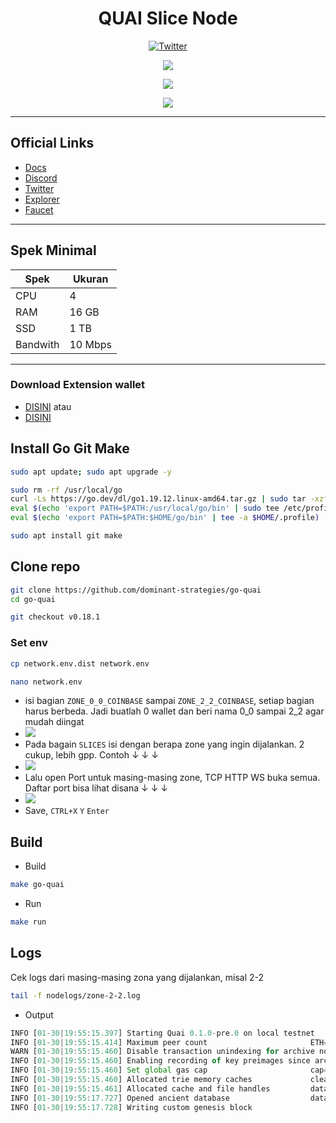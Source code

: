 <div align="center">

# QUAI Slice Node

[![Twitter](https://img.shields.io/twitter/follow/megumii?style=social)](https://twitter.com/megumii_tez)

[![](https://img.shields.io/static/v1?label=Telegram&message=%E2%9D%A4&logo=Telegram&color=%23e609e6)](https://KatouMegumi.t.me)

[![](https://img.shields.io/static/v1?label=Discord&message=%E2%9D%A4&logo=Discord&color=%23e609e6)](https://discordapp.com/users/873803230042263563)

[![](https://komarev.com/ghpvc/?username=Megumiiiiii&color=e609e6&style=plastic&label=Visitors)]()

</div>

---

## Official Links
- [Docs](https://docs.quai.network/node/node-overview/run-a-node)
- [Discord](https://discord.gg/quai/)
- [Twitter](https://twitter.com/QuaiNetwork)
- [Explorer](https://cyprus1.colosseum.quaiscan.io/)
- [Faucet](https://faucet.quai.network/)

---

## Spek Minimal

| Spek | Ukuran |
|----------|----------|
| CPU | 4 |
| RAM | 16 GB |
| SSD | 1 TB |
| Bandwith | 10 Mbps |

---

### Download Extension wallet

- [DISINI](https://chrome.google.com/webstore/detail/pelagus/gaegollnpijhedifeeeepdoffkgfcmbc)
atau
- [DISINI](https://chrome.google.com/webstore/detail/koala-wallet/lnnnmfcpbkafcpgdilckhmhbkkbpkmid/related)

## Install Go Git Make

```sh filename="update system" copy
sudo apt update; sudo apt upgrade -y
```

```sh filename="cara mudah install Go, thanks KJ" copy
sudo rm -rf /usr/local/go
curl -Ls https://go.dev/dl/go1.19.12.linux-amd64.tar.gz | sudo tar -xzf - -C /usr/local
eval $(echo 'export PATH=$PATH:/usr/local/go/bin' | sudo tee /etc/profile.d/golang.sh)
eval $(echo 'export PATH=$PATH:$HOME/go/bin' | tee -a $HOME/.profile)
```

```sh filename="update system" copy
sudo apt install git make
```

## Clone repo

```sh filename="clone" copy
git clone https://github.com/dominant-strategies/go-quai
cd go-quai
```

```sh filename="checkout" copy
git checkout v0.18.1
```



### Set env

```sh filename="env" copy
cp network.env.dist network.env
```

```sh filename="env" copy
nano network.env
```

- isi bagian `ZONE_0_0_COINBASE` sampai `ZONE_2_2_COINBASE`, setiap bagian harus berbeda. Jadi buatlah 0 wallet dan beri nama 0_0 sampai 2_2 agar mudah diingat
- [![](https://nlecg2zmigzzmgu2ycppuogzg76xrrzzhz6v7ijginxfsc4eo7rq.arweave.net/asgjayxBs5YamsCe-jjZN_14xzk-fV-hJkNuWQuEd-M)]()
- Pada bagain `SLICES` isi dengan berapa zone yang ingin dijalankan. 2 cukup, lebih gpp. Contoh ↓ ↓ ↓
- [![](https://d5mcka6uo774qh3wbcjvqurwyiry3akaaspq2qtdt7joku23ndzq.arweave.net/H1glA9R3_8gfdgiTWFI2wiONgUAEnw1CY5_S5VNbaPM)]()
- Lalu open Port untuk masing-masing zone, TCP HTTP WS buka semua. Daftar port bisa lihat disana ↓ ↓ ↓
- [![](https://eishul5m2oiqrfdlkfcgkwi2n473l2r3ad5sd72htcd6cll27fsq.arweave.net/IiR6L6zTkQiUa1FEZVkabz-16jsA-yH_R5iH4S16-WU)]()
- Save, `CTRL+X` `Y` `Enter`

## Build
- Build

```sh filename="make" copy
make go-quai
```

- Run 

```sh filename="run" copy
make run
```

## Logs

Cek logs dari masing-masing zona yang dijalankan, misal 2-2

```sh filename="logs 2-2" copy
tail -f nodelogs/zone-2-2.log
```

- Output

```jsx filename="output" 
INFO [01-30|19:55:15.397] Starting Quai 0.1.0-pre.0 on local testnet 
INFO [01-30|19:55:15.414] Maximum peer count                       ETH=50 total=50
WARN [01-30|19:55:15.460] Disable transaction unindexing for archive node 
INFO [01-30|19:55:15.460] Enabling recording of key preimages since archive mode is used 
INFO [01-30|19:55:15.460] Set global gas cap                       cap=50,000,000
INFO [01-30|19:55:15.460] Allocated trie memory caches             clean=307.00MiB dirty=0.00B
INFO [01-30|19:55:15.461] Allocated cache and file handles         database=/Users/user/Library/Quai/local/zone-0-0/quai/chaindata cache=512.00MiB handles=5120
INFO [01-30|19:55:17.727] Opened ancient database                  database=/Users/user/Library/Quai/local/zone-0-0/quai/chaindata/ancient readonly=false
INFO [01-30|19:55:17.728] Writing custom genesis block
```

#


